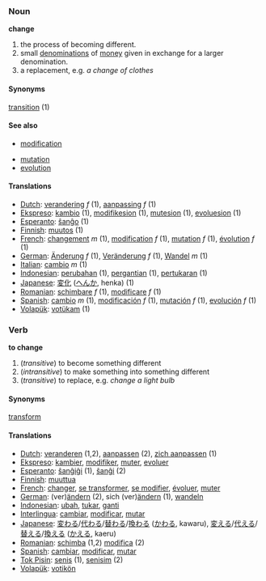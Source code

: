 === Noun ===

'''change'''

# the process of becoming different.
# small [[denomination]]s of [[money]] given in exchange for a larger denomination.
# a replacement, e.g. ''a change of clothes''

====Synonyms====
[[transition]] (1)

==== See also ====
*[[modification]]

*[[mutation]]
*[[evolution]]

====Translations====
*[[Dutch]]: [[verandering]] ''f'' (1), [[aanpassing]] ''f'' (1)
*[[Ekspreso]]: [[kambio]] (1), [[modifikesion]] (1), [[mutesion]] (1), [[evoluesion]] (1)
*[[Esperanto]]: [[ŝanĝo]] (1)
*[[Finnish]]: [[muutos]] (1)
*[[French]]: [[changement]] ''m'' (1), [[modification]] ''f'' (1), [[mutation]] ''f'' (1), [[évolution]] ''f'' (1)
*[[German]]: [[Änderung]] ''f'' (1), [[Veränderung]] ''f'' (1), [[Wandel]] ''m'' (1)
*[[Italian]]: [[cambio]] ''m'' (1)
*[[Indonesian]]: [[ubah|perubahan]] (1), [[ganti|pergantian]] (1), [[tukar|pertukaran]] (1)
*[[Japanese]]: [[変化]] ([[へんか]], henka) (1)
*[[Romanian]]: [[schimbare]] ''f'' (1), [[modificare]] ''f'' (1)
*[[Spanish]]: [[cambio]] ''m'' (1), [[modificación]] ''f'' (1), [[mutación]] ''f'' (1), [[evolución]] ''f'' (1)
*[[Volapük]]: [[votükam]] (1)

=== Verb ===

'''to change'''

# (''transitive'') to become something different
# (''intransitive'') to make something into something different
# (''transitive'') to replace, e.g. ''change a light bulb''

====Synonyms====
[[transform]]

==== Translations ====
*[[Dutch]]: [[veranderen]] (1,2), [[aanpassen]] (2), [[zich aanpassen]] (1)
*[[Ekspreso]]: [[kambier]], [[modifiker]], [[muter]], [[evoluer]]
*[[Esperanto]]: [[ŝanĝiĝi]] (1), [[ŝanĝi]] (2)
*[[Finnish]]: [[muuttua]]
*[[French]]: [[changer]], [[se transformer]], [[se modifier]], [[évoluer]], [[muter]]
*[[German]]: (ver)[[ändern]] (2), sich (ver)[[ändern]] (1), [[wandeln]]
*[[Indonesian]]: [[ubah]], [[tukar]], [[ganti]]
*[[Interlingua]]: [[cambiar]], [[modificar]], [[mutar]]
*[[Japanese]]: [[変わる]]/[[代わる]]/[[替わる]]/[[換わる]] ([[かわる]], kawaru), [[変える]]/[[代える]]/[[替える]]/[[換える]] ([[かえる]], kaeru)
*[[Romanian]]: [[schimba]] (1,2) [[modifica]] (2)
*[[Spanish]]: [[cambiar]], [[modificar]], [[mutar]]
*[[Tok Pisin]]: [[senis]] (1), [[senisim]] (2)
*[[Volapük]]: [[votikön]]